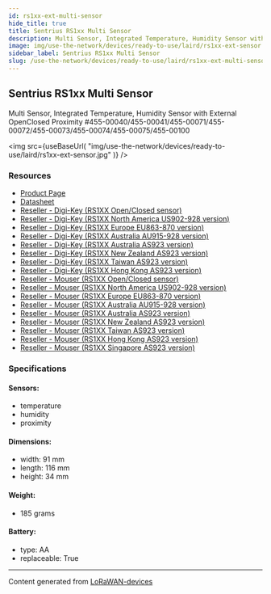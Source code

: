 ```yaml
---
id: rs1xx-ext-multi-sensor
hide_title: true
title: Sentrius RS1xx Multi Sensor
description: Multi Sensor, Integrated Temperature, Humidity Sensor with External OpenClosed Proximity #455-00040/455-00041/455-00071/455-00072/455-00073/455-00074/455-00075/455-00100
image: img/use-the-network/devices/ready-to-use/laird/rs1xx-ext-sensor.jpg
sidebar_label: Sentrius RS1xx Multi Sensor
slug: /use-the-network/devices/ready-to-use/laird/rs1xx-ext-multi-sensor
---
```



## Sentrius RS1xx Multi Sensor

Multi Sensor, Integrated Temperature, Humidity Sensor with External OpenClosed Proximity #455-00040/455-00041/455-00071/455-00072/455-00073/455-00074/455-00075/455-00100

<img
src={useBaseUrl(
"img/use-the-network/devices/ready-to-use/laird/rs1xx-ext-sensor.jpg"
)}
/>

### Resources

- [Product Page](https://www.lairdconnect.com/wireless-modules/lorawan-solutions/sentrius-rs1xx-lora-enabled-sensors)
- [Datasheet](https://www.lairdconnect.com/documentation/sentrius-rs1xx-ext-openclosed-and-int-temphumidity-sensor-user-guide-v11)
- [Reseller - Digi-Key (RS1XX Open/Closed sensor)](https://www.digikey.com/en/products/detail/laird-connectivity-inc/455-00046/11587434)
- [Reseller - Digi-Key (RS1XX North America US902-928 version)](https://www.digikey.com/en/products/detail/laird-connectivity-inc/455-00040/11587435?s=N4IgTCBcDaICwFYEFoAM66pAXQL5A)
- [Reseller - Digi-Key (RS1XX Europe EU863-870 version)](https://www.digikey.com/en/products/detail/laird-connectivity-inc/455-00041/11587436?s=N4IgTCBcDaICwFYEFoAM64EYQF0C%2BQA)
- [Reseller - Digi-Key (RS1XX Australia AU915-928 version)](https://www.digikey.com/en/products/detail/laird-connectivity-inc/455-00074/11587439?s=N4IgTCBcDaICwFYEFoAM6DscQF0C%2BQA)
- [Reseller - Digi-Key (RS1XX Australia AS923 version)](https://www.digikey.com/en/products/detail/laird-connectivity-inc/455-00075/11587430?s=N4IgTCBcDaICwFYEFoAM6DsCQF0C%2BQA)
- [Reseller - Digi-Key (RS1XX New Zealand AS923 version)](https://www.mouser.com/ProductDetail/Laird-Connectivity/455-00072?qs=%2Fha2pyFaduibvO2WQuVQrzQ%2FYIEGr87bEluXxM57rcvZaOa639Wk6A%3D%3D)
- [Reseller - Digi-Key (RS1XX Taiwan AS923 version)](https://www.digikey.com/en/products/detail/laird-connectivity-inc/455-00071/11587432?s=N4IgTCBcDaICwFYEFoAM6DsBGEBdAvkA)
- [Reseller - Digi-Key (RS1XX Hong Kong AS923 version)](https://www.digikey.com/en/products/detail/laird-connectivity-inc/455-00073/11587437?s=N4IgTCBcDaICwFYEFoAM6DsBmEBdAvkA)
- [Reseller - Mouser (RS1XX Open/Closed sensor)](https://www.mouser.com/ProductDetail/Laird-Connectivity/455-00046?qs=GBLSl2AkiruTG6IIfppszA%3D%3D)
- [Reseller - Mouser (RS1XX North America US902-928 version)](https://www.mouser.com/ProductDetail/Laird-Connectivity/455-00040?qs=%2Fha2pyFadujcfqkV6S08jiSXCzhxbhXQdr5RSRfmbgpMHwKHbt%2FnQA%3D%3D)
- [Reseller - Mouser (RS1XX Europe EU863-870 version)](https://www.mouser.com/ProductDetail/Laird-Connectivity/455-00041?qs=%2Fha2pyFadujcfqkV6S08jqTkOgnnf%2FM2NJi0egiQj5eZMkPgU6nylQ%3D%3D)
- [Reseller - Mouser (RS1XX Australia AU915-928 version)](https://www.mouser.com/ProductDetail/Laird-Connectivity/455-00074?qs=%2Fha2pyFaduibvO2WQuVQr6L23ZY4qm36ukfMQaLZRPwDJWRJz8ISUw%3D%3D)
- [Reseller - Mouser (RS1XX Australia AS923 version)](https://www.mouser.com/ProductDetail/Laird-Connectivity/455-00075?qs=%2Fha2pyFaduibvO2WQuVQr6FKYy23wqKDuwaQQo5owHaEMELqc2%252BOrw%3D%3D)
- [Reseller - Mouser (RS1XX New Zealand AS923 version)](https://www.mouser.com/ProductDetail/Laird-Connectivity/455-00072?qs=%2Fha2pyFaduibvO2WQuVQrzQ%2FYIEGr87bEluXxM57rcvZaOa639Wk6A%3D%3D)
- [Reseller - Mouser (RS1XX Taiwan AS923 version)](https://www.mouser.com/ProductDetail/Laird-Connectivity/455-00071?qs=%2Fha2pyFaduibvO2WQuVQr3nEdiR8D4MKEkVjA2fe3ayipLca8DHuOA%3D%3D)
- [Reseller - Mouser (RS1XX Hong Kong AS923 version)](https://www.mouser.com/ProductDetail/Laird-Connectivity/455-00073?qs=%2Fha2pyFaduibvO2WQuVQr4OIloatoKlQpzurOPkkLlZxhUYQg9MWNQ%3D%3D)
- [Reseller - Mouser (RS1XX Singapore AS923 version)](https://www.mouser.com/ProductDetail/Laird-Connectivity/455-00100?qs=%2Fha2pyFaduhXFoy1WA9XVxZatNZvadjEhfoeza7GIMO44IygCH1%252BkQ%3D%3D)

### Specifications

#### Sensors:
- temperature
- humidity
- proximity
#### Dimensions:
- width: 91 mm
- length: 116 mm
- height: 34 mm
#### Weight: 
- 185 grams
#### Battery: 
- type: AA
- replaceable: True



---
Content generated from [LoRaWAN-devices](https://github.com/TheThingsNetwork/lorawan-devices)
